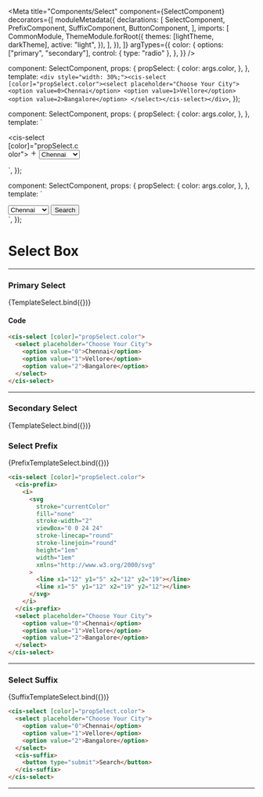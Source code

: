
<Meta
  title="Components/Select"
  component={SelectComponent}
  decorators={[
    moduleMetadata({
      declarations: [
        SelectComponent,
        PrefixComponent,
        SuffixComponent,
        ButtonComponent,
      ],
      imports: [
        CommonModule,
        ThemeModule.forRoot({
          themes: [lightTheme, darkTheme],
          active: "light",
        }),
      ],
    }),
  ]}
  argTypes={{
    color: {
      options: ["primary", "secondary"],
      control: { type: "radio" },
    },
  }}
/>

  component: SelectComponent,
  props: {
    propSelect: {
      color: args.color,
    },
  },
  template: `<div style="width: 30%;"><cis-select [color]="propSelect.color"><select placeholder="Choose Your City">
    <option value=0>Chennai</option>
    <option value=1>Vellore</option>
    <option value=2>Bangalore</option>
  </select></cis-select></div>`,
});

  component: SelectComponent,
  props: {
    propSelect: {
      color: args.color,
    },
  },
  template: `<div style="width: 30%;">
  <cis-select [color]="propSelect.color">
    <cis-prefix>
      <i>
        <svg
          stroke="currentColor"
          fill="none"
          stroke-width="2"
          viewBox="0 0 24 24"
          stroke-linecap="round"
          stroke-linejoin="round"
          height="1em"
          width="1em"
          xmlns="http://www.w3.org/2000/svg"
        >
          <line x1="12" y1="5" x2="12" y2="19"></line>
          <line x1="5" y1="12" x2="19" y2="12"></line>
        </svg>
      </i>
    </cis-prefix>
    <select placeholder="Choose Your City">
      <option value=0>Chennai</option>
      <option value=1>Vellore</option>
      <option value=2>Bangalore</option>
    </select>
  </cis-select>
  </div>`,
});

  component: SelectComponent,
  props: {
    propSelect: {
      color: args.color,
    },
  },
  template: `
  <div style="width: 30%;">
  <cis-select [color]="propSelect.color">
    <select placeholder="Choose Your City">
      <option value=0>Chennai</option>
      <option value=1>Vellore</option>
      <option value=2>Bangalore</option>
    </select>
    <cis-suffix>
      <button type="submit">Search</button>
    </cis-suffix>
  </cis-select>
  </div>`,
});

# Select Box

---

### Primary Select

<Canvas>
  <Story
    name="Primary"
    args={{
      color: "primary",
    }}
  >
    {TemplateSelect.bind({})}
  </Story>
</Canvas>

#### Code

```html
<cis-select [color]="propSelect.color">
  <select placeholder="Choose Your City">
    <option value="0">Chennai</option>
    <option value="1">Vellore</option>
    <option value="2">Bangalore</option>
  </select>
</cis-select>
```

<ArgsTable story="Primary" />

---

### Secondary Select

<Canvas>
  <Story
    name="Secondary"
    args={{
      color: "secondary",
    }}
  >
    {TemplateSelect.bind({})}
  </Story>
</Canvas>

### Select Prefix

<Canvas>
  <Story
    name="With Prefix"
    args={{
      color: "primary",
    }}
  >
    {PrefixTemplateSelect.bind({})}
  </Story>
</Canvas>

```html
<cis-select [color]="propSelect.color">
  <cis-prefix>
    <i>
      <svg
        stroke="currentColor"
        fill="none"
        stroke-width="2"
        viewBox="0 0 24 24"
        stroke-linecap="round"
        stroke-linejoin="round"
        height="1em"
        width="1em"
        xmlns="http://www.w3.org/2000/svg"
      >
        <line x1="12" y1="5" x2="12" y2="19"></line>
        <line x1="5" y1="12" x2="19" y2="12"></line>
      </svg>
    </i>
  </cis-prefix>
  <select placeholder="Choose Your City">
    <option value="0">Chennai</option>
    <option value="1">Vellore</option>
    <option value="2">Bangalore</option>
  </select>
</cis-select>
```

---

### Select Suffix

<Canvas>
  <Story
    name="With Suffix"
    args={{
      color: "secondary",
    }}
  >
    {SuffixTemplateSelect.bind({})}
  </Story>
</Canvas>

```html
<cis-select [color]="propSelect.color">
  <select placeholder="Choose Your City">
    <option value="0">Chennai</option>
    <option value="1">Vellore</option>
    <option value="2">Bangalore</option>
  </select>
  <cis-suffix>
    <button type="submit">Search</button>
  </cis-suffix>
</cis-select>
```

---
